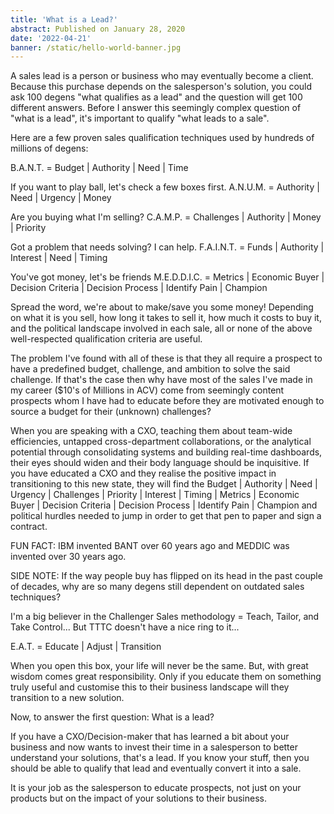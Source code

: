 ```yaml
---
title: 'What is a Lead?'
abstract: Published on January 28, 2020
date: '2022-04-21'
banner: /static/hello-world-banner.jpg
---
```

A sales lead is a person or business who may eventually become a client. Because this purchase depends on the salesperson's solution, you could ask 100 degens "what qualifies as a lead" and the question will get 100 different answers. Before I answer this seemingly complex question of "what is a lead", it's important to qualify "what leads to a sale".

Here are a few proven sales qualification techniques used by hundreds of millions of degens:

B.A.N.T. = Budget | Authority | Need | Time

If you want to play ball, let's check a few boxes first.
A.N.U.M. = Authority | Need | Urgency | Money

Are you buying what I'm selling?
C.A.M.P. = Challenges | Authority | Money | Priority

Got a problem that needs solving? I can help.
F.A.I.N.T. = Funds | Authority | Interest | Need | Timing

You've got money, let's be friends
M.E.D.D.I.C. = Metrics | Economic Buyer | Decision Criteria | Decision Process | Identify Pain | Champion

Spread the word, we're about to make/save you some money!
Depending on what it is you sell, how long it takes to sell it, how much it costs to buy it, and the political landscape involved in each sale, all or none of the above well-respected qualification criteria are useful.

The problem I've found with all of these is that they all require a prospect to have a predefined budget, challenge, and ambition to solve the said challenge. If that's the case then why have most of the sales I've made in my career ($10's of Millions in ACV) come from seemingly content prospects whom I have had to educate before they are motivated enough to source a budget for their (unknown) challenges?

When you are speaking with a CXO, teaching them about team-wide efficiencies, untapped cross-department collaborations, or the analytical potential through consolidating systems and building real-time dashboards, their eyes should widen and their body language should be inquisitive. If you have educated a CXO and they realise the positive impact in transitioning to this new state, they will find the Budget | Authority | Need | Urgency | Challenges | Priority | Interest | Timing | Metrics | Economic Buyer | Decision Criteria | Decision Process | Identify Pain | Champion and political hurdles needed to jump in order to get that pen to paper and sign a contract.

FUN FACT: IBM invented BANT over 60 years ago and MEDDIC was invented over 30 years ago.

SIDE NOTE: If the way people buy has flipped on its head in the past couple of decades, why are so many degens still dependent on outdated sales techniques?

I'm a big believer in the Challenger Sales methodology = Teach, Tailor, and Take Control... But TTTC doesn't have a nice ring to it...

E.A.T. = Educate | Adjust | Transition

When you open this box, your life will never be the same. But, with great wisdom comes great responsibility.
Only if you educate them on something truly useful and customise this to their business landscape will they transition to a new solution.

Now, to answer the first question: What is a lead?

If you have a CXO/Decision-maker that has learned a bit about your business and now wants to invest their time in a salesperson to better understand your solutions, that's a lead. If you know your stuff, then you should be able to qualify that lead and eventually convert it into a sale.

It is your job as the salesperson to educate prospects, not just on your products but on the impact of your solutions to their business.